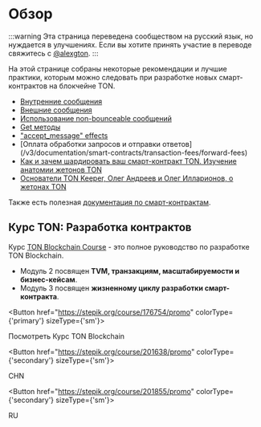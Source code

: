
# Обзор

:::warning
Эта страница переведена сообществом на русский язык, но нуждается в улучшениях. Если вы хотите принять участие в переводе свяжитесь с [@alexgton](https://t.me/alexgton).
:::

На этой странице собраны некоторые рекомендации и лучшие практики, которым можно следовать при разработке новых смарт-контрактов на блокчейне TON.

- [Внутренние сообщения](/v3/documentation/smart-contracts/message-management/internal-messages)
- [Внешние сообщения](/v3/documentation/smart-contracts/message-management/external-messages)
- [Использование non-bounceable сообщений](/v3/documentation/smart-contracts/message-management/non-bounceable-messages)
- [Get методы](/v3/guidelines/smart-contracts/get-methods)
- ["accept_message" effects](/v3/documentation/smart-contracts/transaction-fees/accept-message-effects)
- [Оплата обработки запросов и отправки ответов] (/v3/documentation/smart-contracts/transaction-fees/forward-fees)
- [Как и зачем шардировать ваш смарт-контракт TON. Изучение анатомии жетонов TON](https://blog.ton.org/how-to-shard-your-ton-smart-contract-and-why-studying-the-anatomy-of-tons-jettons)
- [Основатели TON Keeper, Олег Андреев и Олег Илларионов, о жетонах TON](https://www.youtube.com/watch?v=oEO29KmOpv4)

Также есть полезная [документация по смарт-контрактам](/v3/documentation/smart-contracts/overview).

## Курс TON: Разработка контрактов

Курс [TON Blockchain Course](https://stepik.org/course/176754/) - это полное руководство по разработке TON Blockchain.

- Модуль 2 посвящен **TVM, транзакциям, масштабируемости и бизнес-кейсам**.
- Модуль 3 посвящен **жизненному циклу разработки смарт-контракта**.

<Button href="https://stepik.org/course/176754/promo"
        colorType={'primary'} sizeType={'sm'}>

Посмотреть Курс TON Blockchain

</Button>

<Button href="https://stepik.org/course/201638/promo"
        colorType={'secondary'} sizeType={'sm'}>

CHN

</Button>

<Button href="https://stepik.org/course/201855/promo"
        colorType={'secondary'} sizeType={'sm'}>

RU

</Button>
